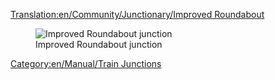 [[Translation:en/Community/Junctionary/Improved Roundabout]]
{{en/Community/Junctionary/Navigation}}

[[File:en/Community/Junctionary/Improved.Roundabout.png|none|frame|Improved Roundabout junction]]

{{en/Community/Junctionary/Junction Criteria|Cheap|2|0|0|0|0||0|0|0|1|||Broken down trains affect whole junction.|
*Can handle up to 4 trains at a time
*Area: 9 x 9
}}

[[Category:en/Manual/Train Junctions]]